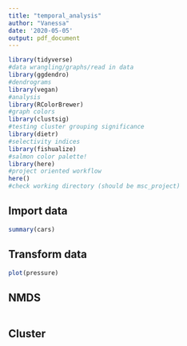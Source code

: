 ```yaml
---
title: "temporal_analysis"
author: "Vanessa"
date: '2020-05-05'
output: pdf_document
---
```


```r
library(tidyverse)
#data wrangling/graphs/read in data
library(ggdendro)
#dendrograms
library(vegan)
#analysis
library(RColorBrewer)
#graph colors
library(clustsig)
#testing cluster grouping significance
library(dietr)
#selectivity indices
library(fishualize)
#salmon color palette!
library(here)
#project oriented workflow
here()
#check working directory (should be msc_project)
```

## Import data

```r
summary(cars)
```

## Transform data

```r
plot(pressure)
```

## NMDS

```r

```

## Cluster

```r

```

## 